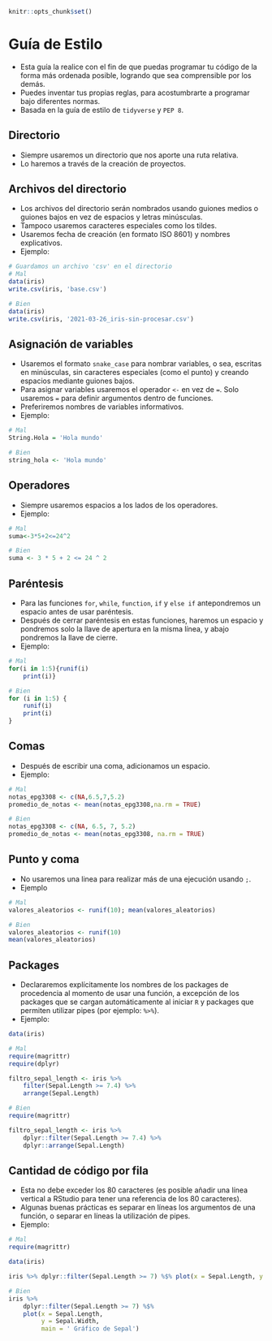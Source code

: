 ```r
knitr::opts_chunk$set()
```

# Guía de Estilo {#guiaestilo}

* Esta guía la realice con el fin de que puedas programar tu código de la forma más ordenada posible, logrando que sea comprensible por los demás.
* Puedes inventar tus propias reglas, para acostumbrarte a programar bajo diferentes normas.
* Basada en la guía de estilo de `tidyverse` y `PEP 8`.

## Directorio

* Siempre usaremos un directorio que nos aporte una ruta relativa.
* Lo haremos a través de la creación de proyectos.

## Archivos del directorio

* Los archivos del directorio serán nombrados usando guiones medios o guiones bajos en vez de espacios y letras minúsculas.
* Tampoco usaremos caracteres especiales como los tildes.
* Usaremos fecha de creación (en formato ISO 8601) y nombres explicativos.
* Ejemplo:

```r
# Guardamos un archivo 'csv' en el directorio
# Mal
data(iris)
write.csv(iris, 'base.csv')

# Bien
data(iris)
write.csv(iris, '2021-03-26_iris-sin-procesar.csv')
```

## Asignación de variables

* Usaremos el formato `snake_case` para nombrar variables, o sea, escritas en minúsculas, sin caracteres especiales (como el punto) y creando espacios mediante guiones bajos.
* Para asignar variables usaremos el operador `<-` en vez de `=`. Solo usaremos `=` para definir argumentos dentro de funciones.
* Preferiremos nombres de variables informativos.
* Ejemplo:

```r
# Mal
String.Hola = 'Hola mundo'

# Bien
string_hola <- 'Hola mundo'
```

## Operadores

* Siempre usaremos espacios a los lados de los operadores.
* Ejemplo:

```r
# Mal
suma<-3*5+2<=24^2

# Bien
suma <- 3 * 5 + 2 <= 24 ^ 2
```

## Paréntesis

* Para las funciones `for`, `while`, `function`, `if` y `else if` antepondremos un espacio antes de usar paréntesis.
* Después de cerrar paréntesis en estas funciones, haremos un espacio y pondremos solo la llave de apertura en la misma línea, y abajo pondremos la llave de cierre.
* Ejemplo:

```r
# Mal
for(i in 1:5){runif(i)
    print(i)}

# Bien
for (i in 1:5) {
    runif(i)
    print(i)
}
```

## Comas

* Después de escribir una coma, adicionamos un espacio. 
* Ejemplo:

```r
# Mal
notas_epg3308 <- c(NA,6.5,7,5.2)
promedio_de_notas <- mean(notas_epg3308,na.rm = TRUE)

# Bien
notas_epg3308 <- c(NA, 6.5, 7, 5.2)
promedio_de_notas <- mean(notas_epg3308, na.rm = TRUE)
```

## Punto y coma

* No usaremos una linea para realizar más de una ejecución usando `;`.
* Ejemplo

```r
# Mal
valores_aleatorios <- runif(10); mean(valores_aleatorios)

# Bien
valores_aleatorios <- runif(10)
mean(valores_aleatorios)
```

## Packages

* Declararemos explícitamente los nombres de los packages de procedencia al momento de usar una función, a excepción de los packages que se cargan automáticamente al iniciar `R` y packages que permiten utilizar pipes (por ejemplo: `%>%`).
* Ejemplo:


```r
data(iris)

# Mal
require(magrittr)
require(dplyr)

filtro_sepal_length <- iris %>% 
    filter(Sepal.Length >= 7.4) %>%
    arrange(Sepal.Length)

# Bien
require(magrittr)

filtro_sepal_length <- iris %>% 
    dplyr::filter(Sepal.Length >= 7.4) %>% 
    dplyr::arrange(Sepal.Length)
```

## Cantidad de código por fila

* Esta no debe exceder los 80 caracteres (es posible añadir una línea vertical a RStudio para tener una referencia de los 80 caracteres).
* Algunas buenas prácticas es separar en líneas los argumentos de una función, o separar en líneas la utilización de pipes.
* Ejemplo:

```r
# Mal
require(magrittr)

data(iris)

iris %>% dplyr::filter(Sepal.Length >= 7) %$% plot(x = Sepal.Length, y = Sepal.Width, main = ' Gráfico de Sepal')

# Bien
iris %>%
    dplyr::filter(Sepal.Length >= 7) %$% 
    plot(x = Sepal.Length,
         y = Sepal.Width, 
         main = ' Gráfico de Sepal')
```